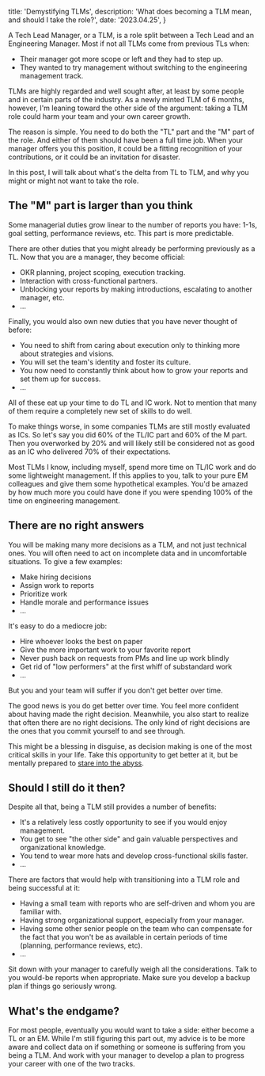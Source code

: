   title: 'Demystifying TLMs',
  description: 'What does becoming a TLM mean, and should I take the role?',
  date: '2023.04.25',
}

A Tech Lead Manager, or a TLM, is a role split between a Tech Lead and an Engineering Manager. Most if not all TLMs come from previous TLs when:
- Their manager got more scope or left and they had to step up.
- They wanted to try management without switching to the engineering management track.

TLMs are highly regarded and well sought after, at least by some people and in certain parts of the industry. As a newly minted TLM of 6 months, however, I'm leaning toward the other side of the argument: taking a TLM role could harm your team and your own career growth.

The reason is simple. You need to do both the "TL" part and the "M" part of the role. And either of them should have been a full time job. When your manager offers you this position, it could be a fitting recognition of your contributions, or it could be an invitation for disaster.

In this post, I will talk about what's the delta from TL to TLM, and why you might or might not want to take the role.

## The "M" part is larger than you think

Some managerial duties grow linear to the number of reports you have: 1-1s, goal setting, performance reviews, etc. This part is more predictable.

There are other duties that you might already be performing previously as a TL. Now that you are a manager, they become official:
- OKR planning, project scoping, execution tracking.
- Interaction with cross-functional partners.
- Unblocking your reports by making introductions, escalating to another manager, etc.
- ...

Finally, you would also own new duties that you have never thought of before:
- You need to shift from caring about execution only to thinking more about strategies and visions.
- You will set the team's identity and foster its culture.
- You now need to constantly think about how to grow your reports and set them up for success.
- ...

All of these eat up your time to do TL and IC work. Not to mention that many of them require a completely new set of skills to do well.

To make things worse, in some companies TLMs are still mostly evaluated as ICs. So let's say you did 60% of the TL/IC part and 60% of the M part. Then you overworked by 20% and will likely still be considered not as good as an IC who delivered 70% of their expectations.

Most TLMs I know, including myself, spend more time on TL/IC work and do some lightweight management. If this applies to you, talk to your pure EM colleagues and give them some hypothetical examples. You'd be amazed by how much more you could have done if you were spending 100% of the time on engineering management.

## There are no right answers

You will be making many more decisions as a TLM, and not just technical ones. You will often need to act on incomplete data and in uncomfortable situations. To give a few examples:
- Make hiring decisions
- Assign work to reports
- Prioritize work
- Handle morale and performance issues
- ...

It's easy to do a mediocre job:
- Hire whoever looks the best on paper
- Give the more important work to your favorite report
- Never push back on requests from PMs and line up work blindly
- Get rid of "low performers" at the first whiff of substandard work
- ...

But you and your team will suffer if you don't get better over time.

The good news is you do get better over time. You feel more confident about having made the right decision. Meanwhile, you also start to realize that often there are no right decisions. The only kind of right decisions are the ones that you commit yourself to and see through.

This might be a blessing in disguise, as decision making is one of the most critical skills in your life. Take this opportunity to get better at it, but be mentally prepared to [stare into the abyss](https://www.benkuhn.net/abyss/).

## Should I still do it then?

Despite all that, being a TLM still provides a number of benefits:
- It's a relatively less costly opportunity to see if you would enjoy management.
- You get to see "the other side" and gain valuable perspectives and organizational knowledge.
- You tend to wear more hats and develop cross-functional skills faster.
- ...

There are factors that would help with transitioning into a TLM role and being successful at it:
- Having a small team with reports who are self-driven and whom you are familiar with.
- Having strong organizational support, especially from your manager.
- Having some other senior people on the team who can compensate for the fact that you won't be as available in certain periods of time (planning, performance reviews, etc).
- ...

Sit down with your manager to carefully weigh all the considerations. Talk to you would-be reports when appropriate. Make sure you develop a backup plan if things go seriously wrong.

## What's the endgame?

For most people, eventually you would want to take a side: either become a TL or an EM. While I'm still figuring this part out, my advice is to be more aware and collect data on if something or someone is suffering from you being a TLM. And work with your manager to develop a plan to progress your career with one of the two tracks.